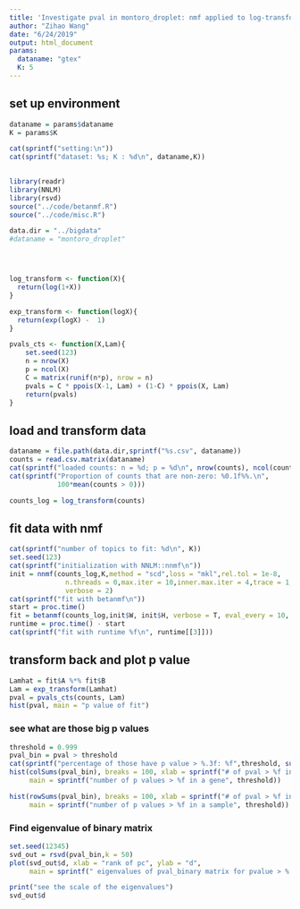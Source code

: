 ```yaml
---
title: 'Investigate pval in montoro_droplet: nmf applied to log-transformed data'
author: "Zihao Wang"
date: "6/24/2019"
output: html_document
params:
  dataname: "gtex"
  K: 5
---
```


## set up environment
```r
dataname = params$dataname
K = params$K

cat(sprintf("setting:\n"))
cat(sprintf("dataset: %s; K : %d\n", dataname,K))
  

library(readr)
library(NNLM)
library(rsvd)
source("../code/betanmf.R")
source("../code/misc.R")

data.dir = "../bigdata"
#dataname = "montoro_droplet"




log_transform <- function(X){
  return(log(1+X))
}

exp_transform <- function(logX){
  return(exp(logX) -  1)
}

pvals_cts <- function(X,Lam){
    set.seed(123)
    n = nrow(X)
    p = ncol(X)
    C = matrix(runif(n*p), nrow = n)
    pvals = C * ppois(X-1, Lam) + (1-C) * ppois(X, Lam)
    return(pvals)
}
```

## load and transform data
```r
dataname = file.path(data.dir,sprintf("%s.csv", dataname))
counts = read.csv.matrix(dataname)
cat(sprintf("loaded counts: n = %d; p = %d\n", nrow(counts), ncol(counts)))
cat(sprintf("Proportion of counts that are non-zero: %0.1f%%.\n",
            100*mean(counts > 0)))

counts_log = log_transform(counts)
```


## fit data with nmf
```r
cat(sprintf("number of topics to fit: %d\n", K))
set.seed(123)
cat(sprintf("initialization with NNLM::nnmf\n"))
init = nnmf(counts_log,K,method = "scd",loss = "mkl",rel.tol = 1e-8,
              n.threads = 0,max.iter = 10,inner.max.iter = 4,trace = 1,
              verbose = 2)
cat(sprintf("fit with betanmf\n"))
start = proc.time()
fit = betanmf(counts_log,init$W, init$H, verbose = T, eval_every = 10, numiter = 20)
runtime = proc.time() - start
cat(sprintf("fit with runtime %f\n", runtime[[3]]))
```

## transform back and plot p value
```r
Lamhat = fit$A %*% fit$B
Lam = exp_transform(Lamhat)
pval = pvals_cts(counts, Lam)
hist(pval, main = "p value of fit")
```

### see what are those big p values
```r
threshold = 0.999
pval_bin = pval > threshold
cat(sprintf("percentage of those have p value > %.3f: %f",threshold, sum(pval_bin)/(nrow(pval)*ncol(pval))))
hist(colSums(pval_bin), breaks = 100, xlab = sprintf("# of pval > %f in a gene", threshold), 
     main = sprintf("number of p values > %f in a gene", threshold))

hist(rowSums(pval_bin), breaks = 100, xlab = sprintf("# of pval > %f in a sample", threshold), 
     main = sprintf("number of p values > %f in a sample", threshold))

```


### Find eigenvalue of binary matrix
```r
set.seed(12345)
svd_out = rsvd(pval_bin,k = 50)
plot(svd_out$d, xlab = "rank of pc", ylab = "d", 
     main = sprintf(" eigenvalues of pval_binary matrix for pvalue > %.3f", threshold))

print("see the scale of the eigenvalues")
svd_out$d
```




